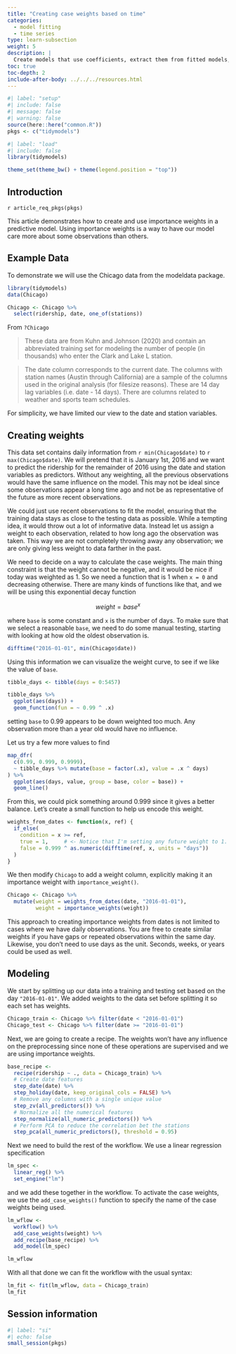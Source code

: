 ```yaml
---
title: "Creating case weights based on time"
categories:
  - model fitting
  - time series
type: learn-subsection
weight: 5
description: | 
  Create models that use coefficients, extract them from fitted models, and visualize them.
toc: true
toc-depth: 2
include-after-body: ../../../resources.html
---
```


```r
#| label: "setup"
#| include: false
#| message: false
#| warning: false
source(here::here("common.R"))
pkgs <- c("tidymodels")
```
  
```r
#| label: "load"
#| include: false
library(tidymodels)

theme_set(theme_bw() + theme(legend.position = "top"))
```

## Introduction

`r article_req_pkgs(pkgs)`

This article demonstrates how to create and use importance weights in a predictive model. Using importance weights is a way to have our model care more about some observations than others.

## Example Data

To demonstrate we will use the Chicago data from the modeldata package.

```r
library(tidymodels)
data(Chicago)

Chicago <- Chicago %>%
  select(ridership, date, one_of(stations))
```

From `?Chicago`

> These data are from Kuhn and Johnson (2020) and contain an abbreviated training set for modeling the number of people (in thousands) who enter the Clark and Lake L station.

> The date column corresponds to the current date. The columns with station names (Austin through California) are a sample of the columns used in the original analysis (for filesize reasons). These are 14 day lag variables (i.e. date - 14 days). There are columns related to weather and sports team schedules.

For simplicity, we have limited our view to the date and station variables.

## Creating weights

This data set contains daily information from `r min(Chicago$date)` to `r max(Chicago$date)`. We will pretend that it is January 1st, 2016 and we want to predict the ridership for the remainder of 2016 using the date and station variables as predictors. Without any weighting, all the previous observations would have the same influence on the model. This may not be ideal since some observations appear a long time ago and not be as representative of the future as more recent observations. 

We could just use recent observations to fit the model, ensuring that the training data stays as close to the testing data as possible. While a tempting idea, it would throw out a lot of informative data. Instead let us assign a weight to each observation, related to how long ago the observation was taken. This way we are not completely throwing away any observation; we are only giving less weight to data farther in the past. 

We need to decide on a way to calculate the case weights. The main thing constraint is that the weight cannot be negative, and it would be nice if today was weighted as 1. So we need a function that is 1 when `x = 0` and decreasing otherwise. There are many kinds of functions like that, and we will be using this exponential decay function

$$ weight = base ^ x $$

where `base` is some constant and `x` is the number of days. To make sure that we select a reasonable `base`, we need to do some manual testing, starting with looking at how old the oldest observation is.

```r
difftime("2016-01-01", min(Chicago$date))
```

Using this information we can visualize the weight curve, to see if we like the value of `base`.

```r
tibble_days <- tibble(days = 0:5457)

tibble_days %>%
  ggplot(aes(days)) +
  geom_function(fun = ~ 0.99 ^ .x)
```

setting `base` to 0.99 appears to be down weighted too much. Any observation more than a year old would have no influence.

Let us try a few more values to find 

```r
map_dfr(
  c(0.99, 0.999, 0.9999),
  ~ tibble_days %>% mutate(base = factor(.x), value = .x ^ days)
) %>%
  ggplot(aes(days, value, group = base, color = base)) +
  geom_line()
```

From this, we could pick something around 0.999 since it gives a better balance. Let's create a small function to help us encode this weight. 

```r
weights_from_dates <- function(x, ref) {
  if_else(
    condition = x >= ref,
    true = 1,     # <- Notice that I'm setting any future weight to 1.
    false = 0.999 ^ as.numeric(difftime(ref, x, units = "days"))
  )
}
```

We then modify `Chicago` to add a weight column, explicitly making it an importance weight with `importance_weight()`.

```r
Chicago <- Chicago %>%
  mutate(weight = weights_from_dates(date, "2016-01-01"),
         weight = importance_weights(weight))
```

This approach to creating importance weights from dates is not limited to cases where we have daily observations. You are free to create similar weights if you have gaps or repeated observations within the same day. Likewise, you don't need to use days as the unit. Seconds, weeks, or years could be used as well.

## Modeling

We start by splitting up our data into a training and testing set based on the day `"2016-01-01"`. We added weights to the data set before splitting it so each set has weights.

```r
Chicago_train <- Chicago %>% filter(date < "2016-01-01")
Chicago_test <- Chicago %>% filter(date >= "2016-01-01")
```

Next, we are going to create a recipe. The weights won't have any influence on the preprocessing since none of these operations are supervised and we are using importance weights.

```r
base_recipe <-
  recipe(ridership ~ ., data = Chicago_train) %>%
  # Create date features
  step_date(date) %>%
  step_holiday(date, keep_original_cols = FALSE) %>%
  # Remove any columns with a single unique value
  step_zv(all_predictors()) %>%
  # Normalize all the numerical features
  step_normalize(all_numeric_predictors()) %>%
  # Perform PCA to reduce the correlation bet the stations
  step_pca(all_numeric_predictors(), threshold = 0.95)
```

Next we need to build the rest of the workflow. We use a linear regression specification

```r
lm_spec <-
  linear_reg() %>%
  set_engine("lm")
```

and we add these together in the workflow. To activate the case weights, we use the `add_case_weights()` function to specify the name of the case weights being used.

```r
lm_wflow <-
  workflow() %>% 
  add_case_weights(weight) %>%
  add_recipe(base_recipe) %>%
  add_model(lm_spec)

lm_wflow
```

With all that done we can fit the workflow with the usual syntax: 

```r
lm_fit <- fit(lm_wflow, data = Chicago_train)
lm_fit
```

## Session information {#session-info}

```r
#| label: "si"
#| echo: false
small_session(pkgs)
```
